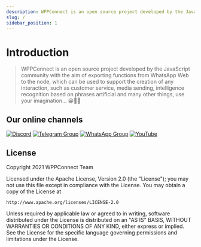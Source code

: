 ```yaml
---
description: WPPConnect is an open source project developed by the JavaScript community with the aim of exporting functions from WhatsApp Web to the node, which can be used to support the creation of any interaction, such as customer service, media sending, intelligence recognition based on phrases artificial and many other things, use your imagination... 😀🤔💭
slug: /
sidebar_position: 1
---
```


# Introduction

> WPPConnect is an open source project developed by the JavaScript community with the aim of exporting functions from WhatsApp Web to the node, which can be used to support the creation of any interaction, such as customer service, media sending, intelligence recognition based on phrases artificial and many other things, use your imagination... 😀🤔💭

## Our online channels

[![Discord](https://img.shields.io/discord/844351092758413353?color=blueviolet&label=Discord&logo=discord&style=flat)](https://discord.gg/JU5JGGKGNG)
[![Telegram Group](https://img.shields.io/badge/Telegram-Group-32AFED?logo=telegram)](https://t.me/wppconnect)
[![WhatsApp Group](https://img.shields.io/badge/WhatsApp-Group-25D366?logo=whatsapp)](https://chat.whatsapp.com/LJaQu6ZyNvnBPNAVRbX00K)
[![YouTube](https://img.shields.io/youtube/channel/subscribers/UCD7J9LG08PmGQrF5IS7Yv9A?label=YouTube)](https://www.youtube.com/c/wppconnect)

## License

Copyright 2021 WPPConnect Team

Licensed under the Apache License, Version 2.0 (the "License");
you may not use this file except in compliance with the License.
You may obtain a copy of the License at

    http://www.apache.org/licenses/LICENSE-2.0

Unless required by applicable law or agreed to in writing, software
distributed under the License is distributed on an "AS IS" BASIS,
WITHOUT WARRANTIES OR CONDITIONS OF ANY KIND, either express or implied.
See the License for the specific language governing permissions and
limitations under the License.
